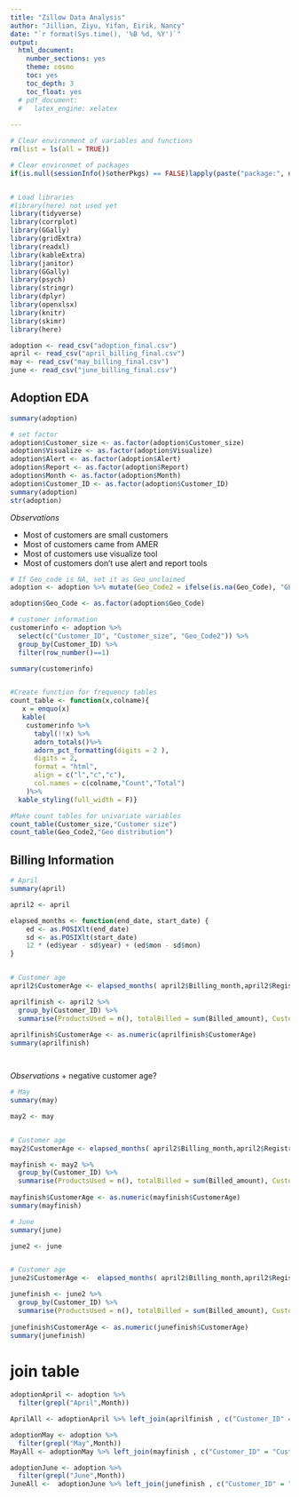 ```yaml
---
title: "Zillow Data Analysis"
author: "Jillian, Ziyu, Yifan, Eirik, Nancy"
date: "`r format(Sys.time(), '%B %d, %Y')`"
output:
  html_document:
    number_sections: yes
    theme: cosmo
    toc: yes
    toc_depth: 3
    toc_float: yes
  # pdf_document: 
  #   latex_engine: xelatex
  
---
```




```r

# Clear environment of variables and functions
rm(list = ls(all = TRUE)) 

# Clear environmet of packages
if(is.null(sessionInfo()$otherPkgs) == FALSE)lapply(paste("package:", names(sessionInfo()$otherPkgs), sep=""), detach, character.only = TRUE, unload = TRUE)



```

```r
# Load libraries
#library(here) not used yet
library(tidyverse)
library(corrplot)
library(GGally)
library(gridExtra)
library(readxl)
library(kableExtra)
library(janitor)
library(GGally)
library(psych)
library(stringr)
library(dplyr)
library(openxlsx)
library(knitr)
library(skimr)
library(here)

```


```r
adoption <- read_csv("adoption_final.csv")
april <- read_csv("april_billing_final.csv")
may <- read_csv("may_billing_final.csv")
june <- read_csv("june_billing_final.csv")

```

## Adoption EDA

```r
summary(adoption)
```

```r
# set factor
adoption$Customer_size <- as.factor(adoption$Customer_size)
adoption$Visualize <- as.factor(adoption$Visualize)
adoption$Alert <- as.factor(adoption$Alert)
adoption$Report <- as.factor(adoption$Report)   
adoption$Month <- as.factor(adoption$Month)
adoption$Customer_ID <- as.factor(adoption$Customer_ID)
summary(adoption)
str(adoption)
```


*Observations*

+ Most of customers are small customers
+ Most of customers came from AMER
+ Most of customers use visualize tool
+ Most of customers don't use alert and report tools


```r
# If Geo_code is NA, set it as Geo_unclaimed
adoption <- adoption %>% mutate(Geo_Code2 = ifelse(is.na(Geo_Code), "GEO-UNCLAIMED", Geo_Code))

adoption$Geo_Code <- as.factor(adoption$Geo_Code)

# customer information
customerinfo <- adoption %>% 
  select(c("Customer_ID", "Customer_size", "Geo_Code2")) %>%
  group_by(Customer_ID) %>%
  filter(row_number()==1)

summary(customerinfo)


#Create function for frequency tables 
count_table <- function(x,colname){
   x = enquo(x)
   kable(
    customerinfo %>%
      tabyl(!!x) %>%
      adorn_totals()%>%
      adorn_pct_formatting(digits = 2 ),
      digits = 2,
      format = "html",
      align = c("l","c","c"),
      col.names = c(colname,"Count","Total")
    )%>%
  kable_styling(full_width = F)}

#Make count tables for univariate variables 
count_table(Customer_size,"Customer size")
count_table(Geo_Code2,"Geo distribution")

```

## Billing Information


```r
# April
summary(april)

april2 <- april

elapsed_months <- function(end_date, start_date) {
    ed <- as.POSIXlt(end_date)
    sd <- as.POSIXlt(start_date)
    12 * (ed$year - sd$year) + (ed$mon - sd$mon)
}


# Customer age
april2$CustomerAge <- elapsed_months( april2$Billing_month,april2$Registration_date)

aprilfinish <- april2 %>%
  group_by(Customer_ID) %>%
  summarise(ProductsUsed = n(), totalBilled = sum(Billed_amount), CustomerAge = mean(CustomerAge)) 
  
aprilfinish$CustomerAge <- as.numeric(aprilfinish$CustomerAge)
summary(aprilfinish)




```


*Observations*
+ negative customer age?

```r
# May
summary(may)

may2 <- may


# Customer age
may2$CustomerAge <- elapsed_months( april2$Billing_month,april2$Registration_date)

mayfinish <- may2 %>%
  group_by(Customer_ID) %>%
  summarise(ProductsUsed = n(), totalBilled = sum(Billed_amount), CustomerAge = mean(CustomerAge)) 
  
mayfinish$CustomerAge <- as.numeric(mayfinish$CustomerAge)
summary(mayfinish)
```

```r
# June
summary(june)

june2 <- june 


# Customer age
june2$CustomerAge <-  elapsed_months( april2$Billing_month,april2$Registration_date)

junefinish <- june2 %>%
  group_by(Customer_ID) %>%
  summarise(ProductsUsed = n(), totalBilled = sum(Billed_amount), CustomerAge = mean(CustomerAge)) 
  
junefinish$CustomerAge <- as.numeric(junefinish$CustomerAge)
summary(junefinish)
```


# join table
```r
adoptionApril <- adoption %>%
  filter(grepl("April",Month))

AprilAll <- adoptionApril %>% left_join(aprilfinish , c("Customer_ID" = "Customer_ID"))

adoptionMay <- adoption %>%
  filter(grepl("May",Month))
MayAll <- adoptionMay %>% left_join(mayfinish , c("Customer_ID" = "Customer_ID"))

adoptionJune <- adoption %>%
  filter(grepl("June",Month))
JuneAll <-  adoptionJune %>% left_join(junefinish , c("Customer_ID" = "Customer_ID"))


```


